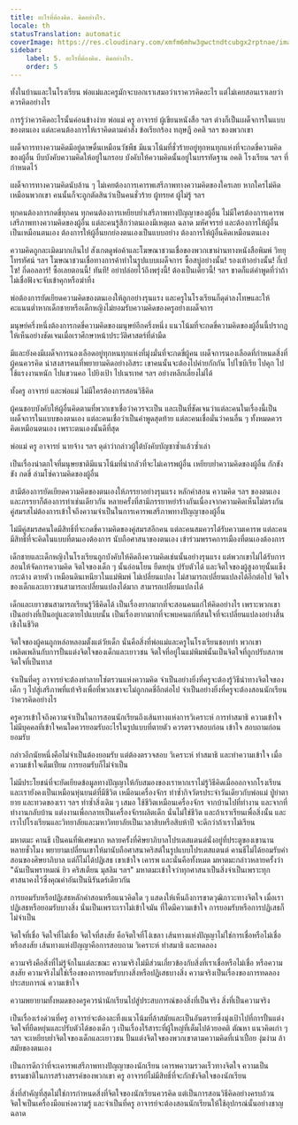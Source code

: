 ```yaml
---
title: อะไรที่ต้องคิด. คิดอย่างไร.
locale: th
statusTranslation: automatic
coverImage: https://res.cloudinary.com/xmfm6mhw3gwctndtcubgx2rptnae/image/upload/v1740337243/small_cover_educacion_fundamental_a051170f1c.webp
sidebar:
    label: 5. อะไรที่ต้องคิด. คิดอย่างไร.
    order: 5
---
```

ทั้งในบ้านและในโรงเรียน พ่อแม่และครูมักจะบอกเราเสมอว่าเราควรคิดอะไร แต่ไม่เคยสอนเราเลยว่าควรคิดอย่างไร

การรู้ว่าควรคิดอะไรนั้นค่อนข้างง่าย พ่อแม่ ครู อาจารย์ ผู้เขียนหนังสือ ฯลฯ ต่างก็เป็นเผด็จการในแบบของตนเอง แต่ละคนต้องการให้เราคิดตามคำสั่ง ข้อเรียกร้อง ทฤษฎี อคติ ฯลฯ ของพวกเขา

เผด็จการทางความคิดมีอยู่ดาษดื่นเหมือนวัชพืช มีแนวโน้มที่ชั่วร้ายอยู่ทุกหนทุกแห่งที่จะกดขี่ความคิดของผู้อื่น บีบบังคับความคิดให้อยู่ในกรอบ บังคับให้ความคิดนั้นอยู่ในบรรทัดฐาน อคติ โรงเรียน ฯลฯ ที่กำหนดไว้

เผด็จการทางความคิดนับล้าน ๆ ไม่เคยต้องการเคารพเสรีภาพทางความคิดของใครเลย หากใครไม่คิดเหมือนพวกเขา คนนั้นก็จะถูกตัดสินว่าเป็นคนชั่วร้าย ผู้ทรยศ ผู้ไม่รู้ ฯลฯ

ทุกคนต้องการกดขี่ทุกคน ทุกคนต้องการเหยียบย่ำเสรีภาพทางปัญญาของผู้อื่น ไม่มีใครต้องการเคารพเสรีภาพทางความคิดของผู้อื่น แต่ละคนรู้สึกว่าตนเองมีเหตุผล ฉลาด มหัศจรรย์ และต้องการให้ผู้อื่นเป็นเหมือนตนเอง ต้องการให้ผู้อื่นยกย่องตนเองเป็นแบบอย่าง ต้องการให้ผู้อื่นคิดเหมือนตนเอง

ความคิดถูกละเมิดมากเกินไป สังเกตดูพ่อค้าและโฆษณาชวนเชื่อของพวกเขาผ่านทางหนังสือพิมพ์ วิทยุ โทรทัศน์ ฯลฯ โฆษณาชวนเชื่อทางการค้าทำในรูปแบบเผด็จการ ซื้อสบู่อย่างนั้น! รองเท้าอย่างนั้น! กี่เปโซ! กี่ดอลลาร์! ซื้อเลยตอนนี้! ทันที! อย่าปล่อยไว้ถึงพรุ่งนี้! ต้องเป็นเดี๋ยวนี้! ฯลฯ ขาดก็แต่คำพูดที่ว่าถ้าไม่เชื่อฟังจะจับเข้าคุกหรือฆ่าทิ้ง

พ่อต้องการยัดเยียดความคิดของตนเองให้ลูกอย่างรุนแรง และครูในโรงเรียนก็ดุด่าลงโทษและให้คะแนนต่ำหากเด็กชายหรือเด็กหญิงไม่ยอมรับความคิดของครูอย่างเผด็จการ

มนุษย์ครึ่งหนึ่งต้องการกดขี่ความคิดของมนุษย์อีกครึ่งหนึ่ง แนวโน้มที่จะกดขี่ความคิดของผู้อื่นนี้ปรากฏให้เห็นอย่างชัดเจนเมื่อเราศึกษาหน้าประวัติศาสตร์ที่ดำมืด

มีและยังคงมีเผด็จการนองเลือดอยู่ทุกหนทุกแห่งที่มุ่งมั่นที่จะกดขี่ผู้คน เผด็จการนองเลือดที่กำหนดสิ่งที่ผู้คนควรคิด น่าสงสารคนที่พยายามคิดอย่างอิสระ เขาคนนั้นจะต้องไปค่ายกักกัน ไปไซบีเรีย ไปคุก ไปใช้แรงงานหนัก ไปแขวนคอ ไปยิงเป้า ไปเนรเทศ ฯลฯ อย่างหลีกเลี่ยงไม่ได้

ทั้งครู อาจารย์ และพ่อแม่ ไม่มีใครต้องการสอนวิธีคิด

ผู้คนชอบบังคับให้ผู้อื่นคิดตามที่พวกเขาเชื่อว่าควรจะเป็น และเป็นที่ชัดเจนว่าแต่ละคนในเรื่องนี้เป็นเผด็จการในแบบของตนเอง แต่ละคนเชื่อว่าเป็นคำพูดสุดท้าย แต่ละคนเชื่อมั่นว่าคนอื่น ๆ ทั้งหมดควรคิดเหมือนตนเอง เพราะตนเองนั้นดีที่สุด

พ่อแม่ ครู อาจารย์ นายจ้าง ฯลฯ ดุด่าว่ากล่าวผู้ใต้บังคับบัญชาซ้ำแล้วซ้ำเล่า

เป็นเรื่องน่าตกใจที่มนุษยชาติมีแนวโน้มที่น่ากลัวที่จะไม่เคารพผู้อื่น เหยียบย่ำความคิดของผู้อื่น กักขัง ขัง กดขี่ ล่ามโซ่ความคิดของผู้อื่น

สามีต้องการยัดเยียดความคิดของตนเองให้ภรรยาอย่างรุนแรง หลักคำสอน ความคิด ฯลฯ ของตนเอง และภรรยาก็ต้องการทำเช่นเดียวกัน หลายครั้งที่สามีภรรยาหย่าร้างกันเนื่องจากความคิดเห็นไม่ตรงกัน คู่สมรสไม่ต้องการเข้าใจถึงความจำเป็นในการเคารพเสรีภาพทางปัญญาของผู้อื่น

ไม่มีคู่สมรสคนใดมีสิทธิ์ที่จะกดขี่ความคิดของคู่สมรสอีกคน แต่ละคนสมควรได้รับความเคารพ แต่ละคนมีสิทธิ์ที่จะคิดในแบบที่ตนเองต้องการ นับถือศาสนาของตนเอง เข้าร่วมพรรคการเมืองที่ตนเองต้องการ

เด็กชายและเด็กหญิงในโรงเรียนถูกบังคับให้คิดถึงความคิดเช่นนั้นอย่างรุนแรง แต่พวกเขาไม่ได้รับการสอนให้จัดการความคิด จิตใจของเด็ก ๆ นั้นอ่อนโยน ยืดหยุ่น ปรับตัวได้ และจิตใจของผู้สูงอายุนั้นแข็งกระด้าง ตายตัว เหมือนดินเหนียวในแม่พิมพ์ ไม่เปลี่ยนแปลง ไม่สามารถเปลี่ยนแปลงได้อีกต่อไป จิตใจของเด็กและเยาวชนสามารถเปลี่ยนแปลงได้มาก สามารถเปลี่ยนแปลงได้

เด็กและเยาวชนสามารถเรียนรู้วิธีคิดได้ เป็นเรื่องยากมากที่จะสอนคนแก่ให้คิดอย่างไร เพราะพวกเขาเป็นอย่างที่เป็นอยู่และตายไปแบบนั้น เป็นเรื่องยากมากที่จะพบคนแก่ที่สนใจที่จะเปลี่ยนแปลงอย่างสิ้นเชิงในชีวิต

จิตใจของผู้คนถูกหล่อหลอมตั้งแต่วัยเด็ก นั่นคือสิ่งที่พ่อแม่และครูในโรงเรียนชอบทำ พวกเขาเพลิดเพลินกับการปั้นแต่งจิตใจของเด็กและเยาวชน จิตใจที่อยู่ในแม่พิมพ์นั้นเป็นจิตใจที่ถูกปรับสภาพ จิตใจที่เป็นทาส

จำเป็นที่ครู อาจารย์จะต้องทำลายโซ่ตรวนแห่งความคิด จำเป็นอย่างยิ่งที่ครูจะต้องรู้วิธีนำทางจิตใจของเด็ก ๆ ไปสู่เสรีภาพที่แท้จริงเพื่อที่พวกเขาจะไม่ถูกกดขี่อีกต่อไป จำเป็นอย่างยิ่งที่ครูจะต้องสอนนักเรียนว่าควรคิดอย่างไร

ครูควรเข้าใจถึงความจำเป็นในการสอนนักเรียนถึงเส้นทางแห่งการวิเคราะห์ การทำสมาธิ ความเข้าใจ ไม่มีบุคคลที่เข้าใจคนใดควรยอมรับอะไรในรูปแบบที่ตายตัว ควรตรวจสอบก่อน เข้าใจ สอบถามก่อนยอมรับ

กล่าวอีกนัยหนึ่งคือไม่จำเป็นต้องยอมรับ แต่ต้องตรวจสอบ วิเคราะห์ ทำสมาธิ และทำความเข้าใจ เมื่อความเข้าใจเต็มเปี่ยม การยอมรับก็ไม่จำเป็น

ไม่มีประโยชน์ที่จะยัดเยียดข้อมูลทางปัญญาให้กับสมองของเราหากเราไม่รู้วิธีคิดเมื่อออกจากโรงเรียน และเรายังคงเป็นเหมือนหุ่นยนต์ที่มีชีวิต เหมือนเครื่องจักร ทำซ้ำกิจวัตรประจำวันเดียวกับพ่อแม่ ปู่ย่าตายาย และทวดของเรา ฯลฯ ทำซ้ำสิ่งเดิม ๆ เสมอ ใช้ชีวิตเหมือนเครื่องจักร จากบ้านไปที่ทำงาน และจากที่ทำงานกลับบ้าน แต่งงานเพื่อกลายเป็นเครื่องจักรผลิตเด็ก นั่นไม่ใช่ชีวิต และถ้าเราเรียนเพื่อสิ่งนั้น และเราไปโรงเรียนและวิทยาลัยและมหาวิทยาลัยเป็นเวลาสิบหรือสิบห้าปี จะดีกว่าถ้าเราไม่เรียน

มหาตมะ คานธี เป็นคนที่พิเศษมาก หลายครั้งที่ศิษยาภิบาลโปรเตสแตนต์นั่งอยู่ที่ประตูของเขานานหลายชั่วโมง พยายามเปลี่ยนเขาให้มานับถือศาสนาคริสต์ในรูปแบบโปรเตสแตนต์ คานธีไม่ได้ยอมรับคำสอนของศิษยาภิบาล แต่ก็ไม่ได้ปฏิเสธ เขาเข้าใจ เคารพ และนั่นคือทั้งหมด มหาตมะกล่าวหลายครั้งว่า "ฉันเป็นพราหมณ์ ยิว คริสเตียน มุสลิม ฯลฯ" มหาตมะเข้าใจว่าทุกศาสนาเป็นสิ่งจำเป็นเพราะทุกศาสนาคงไว้ซึ่งคุณค่าอันเป็นนิรันดร์เดียวกัน

การยอมรับหรือปฏิเสธหลักคำสอนหรือแนวคิดใด ๆ แสดงให้เห็นถึงการขาดวุฒิภาวะทางจิตใจ เมื่อเราปฏิเสธหรือยอมรับบางสิ่ง นั่นเป็นเพราะเราไม่เข้าใจมัน ที่ใดมีความเข้าใจ การยอมรับหรือการปฏิเสธก็ไม่จำเป็น

จิตใจที่เชื่อ จิตใจที่ไม่เชื่อ จิตใจที่สงสัย คือจิตใจที่โง่เขลา เส้นทางแห่งปัญญาไม่ใช่การเชื่อหรือไม่เชื่อหรือสงสัย เส้นทางแห่งปัญญาคือการสอบถาม วิเคราะห์ ทำสมาธิ และทดลอง

ความจริงคือสิ่งที่ไม่รู้จักในแต่ละขณะ ความจริงไม่มีส่วนเกี่ยวข้องกับสิ่งที่เราเชื่อหรือไม่เชื่อ หรือความสงสัย ความจริงไม่ใช่เรื่องของการยอมรับบางสิ่งหรือปฏิเสธบางสิ่ง ความจริงเป็นเรื่องของการทดลอง ประสบการณ์ ความเข้าใจ

ความพยายามทั้งหมดของครูควรนำนักเรียนไปสู่ประสบการณ์ของสิ่งที่เป็นจริง สิ่งที่เป็นความจริง

เป็นเรื่องเร่งด่วนที่ครู อาจารย์จะต้องละทิ้งแนวโน้มที่ล้าสมัยและเป็นอันตรายซึ่งมุ่งเป้าไปที่การปั้นแต่งจิตใจที่ยืดหยุ่นและปรับตัวได้ของเด็ก ๆ เป็นเรื่องไร้สาระที่ผู้ใหญ่ที่เต็มไปด้วยอคติ ตัณหา แนวคิดเก่า ๆ ฯลฯ จะเหยียบย่ำจิตใจของเด็กและเยาวชน ปั้นแต่งจิตใจของพวกเขาตามความคิดที่เน่าเปื่อย งุ่มง่าม ล้าสมัยของตนเอง

เป็นการดีกว่าที่จะเคารพเสรีภาพทางปัญญาของนักเรียน เคารพความรวดเร็วทางจิตใจ ความเป็นธรรมชาติในการสร้างสรรค์ของพวกเขา ครู อาจารย์ไม่มีสิทธิ์ที่จะกักขังจิตใจของนักเรียน

สิ่งที่สำคัญที่สุดไม่ใช่การกำหนดสิ่งที่จิตใจของนักเรียนควรคิด แต่เป็นการสอนวิธีคิดอย่างครบถ้วน จิตใจเป็นเครื่องมือแห่งความรู้ และจำเป็นที่ครู อาจารย์จะต้องสอนนักเรียนให้ใช้อุปกรณ์นั้นอย่างชาญฉลาด


